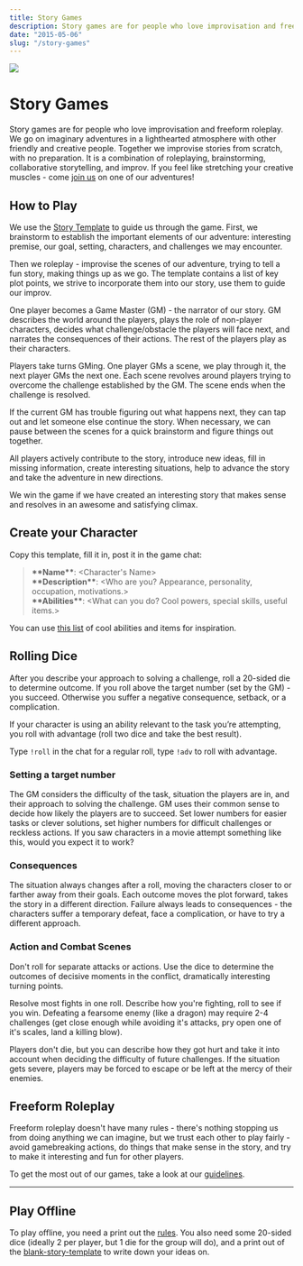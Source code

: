 ```yaml
---
title: Story Games
description: Story games are for people who love improvisation and freeform roleplay. Together we go on imaginary adventures improvised from scratch, with no preparation. We take turns GMing scenes for each other, roleplaying, trying to tell a fun story. Come play with us!
date: "2015-05-06"
slug: "/story-games"
---
```


<div  class="header-img"><img src="./story-games/valley_cropped.png"></div>

# Story Games

Story games are for people who love improvisation and freeform roleplay. We go on imaginary adventures in a lighthearted atmosphere with other friendly and creative people. Together we improvise stories from scratch, with no preparation. It is a combination of roleplaying, brainstorming, collaborative storytelling, and improv. If you feel like stretching your creative muscles - come [join us](https://discord.gg/gNrJJNMuyD) on one of our adventures!

## How to Play
We use the <a href="https://docs.google.com/document/d/1Eg6jXg47vivpyKBfPQnO_SKSV0BIO1RMurGhRSc1rDA/" target="_blank">Story Template</a> to guide us through the game. First, we brainstorm to establish the important elements of our adventure: interesting premise, our goal, setting, characters, and challenges we may encounter. 

<!-- When we need help coming up with ideas, we use <a href="https://docs.google.com/document/d/1Q1YW4y841wNOxyhG9fbsVkf75eGwkP3KhZjCrb6U0f0/" target="_blank">prompts</a>. -->

Then we roleplay - improvise the scenes of our adventure, trying to tell a fun story, making things up as we go. The template contains a list of key plot points, we strive to incorporate them into our story, use them to guide our improv.

One player becomes a Game Master (GM) - the narrator of our story. GM describes the world around the players, plays the role of non-player characters, decides what challenge/obstacle the players will face next, and narrates the consequences of their actions. The rest of the players play as their characters.

<!-- The rest of the players pretend to be their characters, playing their role in the story like actors. -->

Players take turns GMing. One player GMs a scene, we play through it, the next player GMs the next one. Each scene revolves around players trying to overcome the challenge established by the GM. The scene ends when the challenge is resolved. 

If the current GM has trouble figuring out what happens next, they can tap out and let someone else continue the story. When necessary, we can pause between the scenes for a quick brainstorm and figure things out together.

All players actively contribute to the story, introduce new ideas, fill in missing information, create interesting situations, help to advance the story and take the adventure in new directions.

We win the game if we have created an interesting story that makes sense and resolves in an awesome and satisfying climax.

## Create your Character

Copy this template, fill it in, post it in the game chat:


> **\*\*Name\*\***: <Character's Name>  
**\*\*Description\*\***: <Who are you? Appearance, personality, occupation, motivations.>  
**\*\*Abilities\*\***: <What can you do? Cool powers, special skills, useful items.>  

You can use <a href="/files/character-prompts.pdf" target="_blank">this list</a> of cool abilities and items for inspiration.

<!-- 
> **\*\*Name\*\***: <Character's Name>  
**\*\*Description\*\***: <Who are you? Appearance, occupation, personality, backstory.>  
**\*\*Abilities\*\***: <What can you do? Cool powers, special skills, useful items.>  
**\*\*Motivations\*\***: <What do you want from this quest? What are your goals?>  
**\*\*Relationships\*\***: <Your Connection to another PC and Tension between you.\>  

Motivations and Relationships are filled in during the game, after the brainstorm.  
Pick at least one PC to establish a relationship with.  
Connection -  How do you know each other? What do you think about them?  
Tension - What do you want from them? Why do they refuse to give it to you?  

You can use <a href="/files/character-prompts.pdf" target="_blank">this list</a> of cool abilities, motivations, and relationships for inspiration.

 -->

## Rolling Dice
After you describe your approach to solving a challenge, roll a 20-sided die to determine outcome. If you roll above the target number (set by the GM) - you succeed. Otherwise you suffer a negative consequence, setback, or a complication.

If your character is using an ability relevant to the task you’re attempting, you roll with advantage (roll two dice and take the best result).  

 Type `!roll` in the chat for a regular roll, type `!adv` to roll with advantage. 

### Setting a target number
The GM considers the difficulty of the task, situation the players are in, and their approach to solving the challenge. GM uses their common sense to decide how likely the players are to succeed. Set lower numbers for easier tasks or clever solutions, set higher numbers for difficult challenges or reckless actions. If you saw characters in a movie attempt something like this, would you expect it to work?

### Consequences
The situation always changes after a roll, moving the characters closer to or farther away from their goals. Each outcome moves the plot forward, takes the story in a different direction. Failure always leads to consequences - the characters suffer a temporary defeat, face a complication, or have to try a different approach.

### Action and Combat Scenes
Don't roll for separate attacks or actions. Use the dice to determine the outcomes of decisive moments in the conflict, dramatically interesting turning points. 

Resolve most fights in one roll. Describe how you're fighting, roll to see if you win. Defeating a fearsome enemy (like a dragon) may require 2-4 challenges (get close enough while avoiding it's attacks, pry open one of it's scales, land a killing blow).

Players don't die, but you can describe how they got hurt and take it into account when deciding the difficulty of future challenges. If the situation gets severe, players may be forced to escape or be left at the mercy of their enemies.

<!-- 
Use the dice to determine the outcomes of decisive moments in the conflict, dramatically interesting turning points, not individual actions. Describe how you're fighting, roll once to determine whether you win or lose.

Defeating a fearsome enemy (like a dragon) might require several challenges (get close enough while avoiding it's attacks, back it into a corner, pry open one of it's scales, use teamwork to land a killing blow), but it never happens blow-by-blow.

If players backed into a corner, and the situation gets severe
Players don't have healthbars, but you can describe how they got hurt, making it more difficult to fight, and take it into account when setting target numbers for future challenges. Players don't die, but they can be forced to escape, get captured, left at the mercy of their enemies.
 -->

<!-- Don't roll for separate attacks in a fight. Describe how you're fighting, narrate and roleplay a cool action scene, and roll once to determine whether you win or lose.  -->
<!-- 
outcome of the scene.
Roll a 20-sided die to determine successes/failures of major actions, significant outcomes. If you roll above the target number (set by the GM depending on the difficulty of the task) - you succeed, otherwise you fail. On a failed roll, you can reroll the die at a cost of suffering a negative consequence, setback, complication, or taking a riskier option. 

(set by the GM depending on the difficulty of the challenge and your approach to solving it)
Otherwise you fail and suffer a negative consequence, setback or complication that moves you farther away from your goals.

If you roll 1 - you suffer a severe setback, making your goal more difficult to achive.

The situation always changes after a roll, for good or ill, each outcome pushes the story forward. Failures always create new situations, the result is never "nothing happens". They change the story, make the scene end badly for the character, move you farther away from your goals, making them more difficult to achieve. When you fail - you or GM describe how this failure results in a complication/setback at your personal character goal, or at the main goal the party is pursuing on this quest.

If your character is using an ability or an item relevant to the task you’re attempting, you roll with advantage (roll two dice and take the best result).  
Type `!roll` in the chat for a regular roll, type `!adv` to roll with advantage.
 -->

## Freeform Roleplay
Freeform roleplay doesn't have many rules - there's nothing stopping us from doing anything we can imagine, but we trust each other to play fairly - avoid gamebreaking actions, do things that make sense in the story, and try to make it interesting and fun for other players.

To get the most out of our games, take a look at our [guidelines](/storygames-guidelines).

----

## Play Offline
To play offline, you need a print out the <a href="/files/story-games.pdf" target="_blank">rules</a>. You also need some 20-sided dice (ideally 2 per player, but 1 die for the group will do), and a print out of the <a href="/template.pdf" target="_blank">blank-story-template</a> to write down your ideas on.
